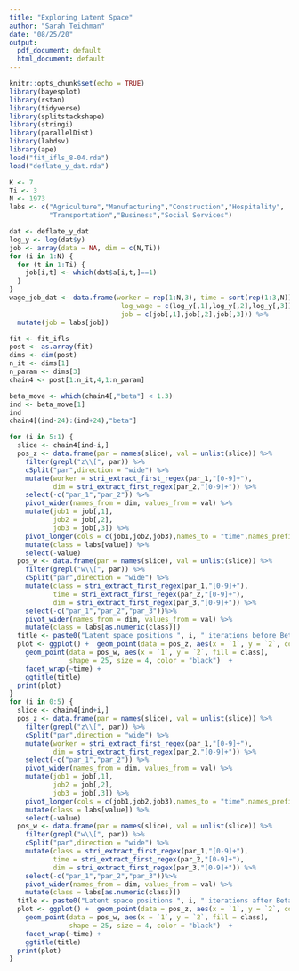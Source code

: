 ```yaml
---
title: "Exploring Latent Space"
author: "Sarah Teichman"
date: "08/25/20"
output:
  pdf_document: default
  html_document: default
---
```


```r
knitr::opts_chunk$set(echo = TRUE)
library(bayesplot)
library(rstan)
library(tidyverse)
library(splitstackshape)
library(stringi)
library(parallelDist)
library(labdsv)
library(ape)
load("fit_ifls_8-04.rda")
load("deflate_y_dat.rda")
```

```r
K <- 7
Ti <- 3
N <- 1973
labs <- c("Agriculture","Manufacturing","Construction","Hospitality",
          "Transportation","Business","Social Services")
```


```r
dat <- deflate_y_dat
log_y <- log(dat$y)
job <- array(data = NA, dim = c(N,Ti))
for (i in 1:N) {
  for (t in 1:Ti) {
    job[i,t] <- which(dat$a[i,t,]==1)
  }
}
wage_job_dat <- data.frame(worker = rep(1:N,3), time = sort(rep(1:3,N)),
                            log_wage = c(log_y[,1],log_y[,2],log_y[,3]),
                            job = c(job[,1],job[,2],job[,3])) %>%
  mutate(job = labs[job])
```

```r
fit <- fit_ifls
post <- as.array(fit)
dims <- dim(post)
n_it <- dims[1]
n_param <- dims[3]
chain4 <- post[1:n_it,4,1:n_param]
```

```r
beta_move <- which(chain4[,"beta"] < 1.3)
ind <- beta_move[1]
ind 
chain4[(ind-24):(ind+24),"beta"]
```

```r
for (i in 5:1) {
  slice <- chain4[ind-i,]
  pos_z <- data.frame(par = names(slice), val = unlist(slice)) %>%
    filter(grepl("z\\[", par)) %>%
    cSplit("par",direction = "wide") %>%
    mutate(worker = stri_extract_first_regex(par_1,"[0-9]+"),
           dim = stri_extract_first_regex(par_2,"[0-9]+")) %>%
    select(-c("par_1","par_2")) %>%
    pivot_wider(names_from = dim, values_from = val) %>%
    mutate(job1 = job[,1],
           job2 = job[,2],
           job3 = job[,3]) %>%
    pivot_longer(cols = c(job1,job2,job3),names_to = "time",names_prefix = "job") %>% 
    mutate(class = labs[value]) %>%
    select(-value) 
  pos_w <- data.frame(par = names(slice), val = unlist(slice)) %>%
    filter(grepl("w\\[", par)) %>%
    cSplit("par",direction = "wide") %>%
    mutate(class = stri_extract_first_regex(par_1,"[0-9]+"),
           time = stri_extract_first_regex(par_2,"[0-9]+"),
           dim = stri_extract_first_regex(par_3,"[0-9]+")) %>%
    select(-c("par_1","par_2","par_3"))%>%
    pivot_wider(names_from = dim, values_from = val) %>%
    mutate(class = labs[as.numeric(class)])
  title <- paste0("Latent space positions ", i, " iterations before Beta moves")
  plot <- ggplot() +  geom_point(data = pos_z, aes(x = `1`, y = `2`, color = class, alpha = 0.5)) + 
    geom_point(data = pos_w, aes(x = `1`, y = `2`, fill = class), 
               shape = 25, size = 4, color = "black")  +
    facet_wrap(~time) + 
    ggtitle(title)
  print(plot)
}
for (i in 0:5) {
  slice <- chain4[ind+i,]
  pos_z <- data.frame(par = names(slice), val = unlist(slice)) %>%
    filter(grepl("z\\[", par)) %>%
    cSplit("par",direction = "wide") %>%
    mutate(worker = stri_extract_first_regex(par_1,"[0-9]+"),
           dim = stri_extract_first_regex(par_2,"[0-9]+")) %>%
    select(-c("par_1","par_2")) %>%
    pivot_wider(names_from = dim, values_from = val) %>%
    mutate(job1 = job[,1],
           job2 = job[,2],
           job3 = job[,3]) %>%
    pivot_longer(cols = c(job1,job2,job3),names_to = "time",names_prefix = "job") %>% 
    mutate(class = labs[value]) %>%
    select(-value) 
  pos_w <- data.frame(par = names(slice), val = unlist(slice)) %>%
    filter(grepl("w\\[", par)) %>%
    cSplit("par",direction = "wide") %>%
    mutate(class = stri_extract_first_regex(par_1,"[0-9]+"),
           time = stri_extract_first_regex(par_2,"[0-9]+"),
           dim = stri_extract_first_regex(par_3,"[0-9]+")) %>%
    select(-c("par_1","par_2","par_3"))%>%
    pivot_wider(names_from = dim, values_from = val) %>%
    mutate(class = labs[as.numeric(class)])
  title <- paste0("Latent space positions ", i, " iterations after Beta moves")
  plot <- ggplot() +  geom_point(data = pos_z, aes(x = `1`, y = `2`, color = class, alpha = 0.5)) + 
    geom_point(data = pos_w, aes(x = `1`, y = `2`, fill = class), 
               shape = 25, size = 4, color = "black")  +
    facet_wrap(~time) + 
    ggtitle(title)
  print(plot)
}
```
